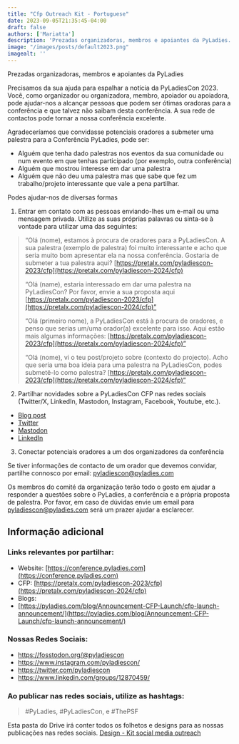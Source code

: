 ```yaml
---
title: "Cfp Outreach Kit - Portuguese"
date: 2023-09-05T21:35:45-04:00
draft: false
authors: ['Mariatta']
description: 'Prezadas organizadoras, membros e apoiantes da PyLadies. Precisamos da sua ajuda para espalhar a notícia da PyLadiesCon 2023. Você, como organizador ou organizadora, membro, apoiador ou apoiadora, pode ajudar-nos a alcançar pessoas que podem ser ótimas oradoras para a conferência e que talvez não saibam desta conferência. A sua rede de contactos pode tornar a nossa conferência excelente.'
image: "/images/posts/default2023.png"
imagealt: ''
---
```


Prezadas organizadoras, membros e apoiantes da PyLadies

Precisamos da sua ajuda para espalhar a notícia da PyLadiesCon 2023. Você, como
organizador ou organizadora, membro, apoiador ou apoiadora, pode ajudar-nos a
alcançar pessoas que podem ser ótimas oradoras para a conferência e que talvez
não saibam desta conferência. A sua rede de contactos pode tornar a nossa
conferência excelente.

Agradeceríamos que convidasse potenciais oradores a submeter uma palestra para
a Conferência PyLadies, pode ser:

- Alguém que tenha dado palestras nos eventos da sua comunidade ou num evento
  em que tenhas participado (por exemplo, outra conferência)
- Alguém que mostrou interesse em dar uma palestra
- Alguém que não deu uma palestra mas que sabe que fez um trabalho/projeto
  interessante que vale a pena partilhar.

Podes ajudar-nos de diversas formas

1. Entrar em contato com as pessoas enviando-lhes um e-mail ou uma mensagem
   privada. Utilize as suas próprias palavras ou sinta-se à vontade para
   utilizar uma das seguintes:

> “Olá (nome), estamos à procura de oradores para a PyLadiesCon. A sua palestra
> (exemplo de palestra) foi muito interessante e acho que seria muito bom
> apresentar ela na nossa conferência. Gostaria de submeter a tua palestra
> aqui?
> [https://pretalx.com/pyladiescon-2023/cfp](https://pretalx.com/pyladiescon-2024/cfp)
>
> “Olá (name), estaria interessado em dar uma palestra na PyLadiesCon? Por
> favor, envie a sua proposta aqui
> [https://pretalx.com/pyladiescon-2023/cfp](https://pretalx.com/pyladiescon-2024/cfp)”
>
> “Olá (primeiro nome), a PyLadiesCon está à procura de oradores, e penso que
> serias um/uma orador(a) excelente para isso. Aqui estão mais algumas
> informações:
> [https://pretalx.com/pyladiescon-2023/cfp](https://pretalx.com/pyladiescon-2024/cfp)”
>
> “Olá (nome), vi o teu post/projeto sobre (contexto do projecto). Acho que
> seria uma boa ideia para uma palestra na PyLadiesCon, podes submetê-lo como
> palestra?
> [https://pretalx.com/pyladiescon-2023/cfp](https://pretalx.com/pyladiescon-2024/cfp)“

2. Partilhar novidades sobre a PyLadiesCon CFP nas redes sociais (Twitter/X,
   LinkedIn, Mastodon, Instagram, Facebook, Youtube, etc.).

- [Blog post](https://pyladies.com/blog/Announcement-CFP-Launch/cfp-launch-announcement/)
- [Twitter](https://x.com/pyladiescon/status/1824179923713659336)
- [Mastodon](https://fosstodon.org/@pyladiescon/112967895199872463)
- [LinkedIn](https://www.linkedin.com/posts/pyladiescon_pyladiescon-python-pyladies-activity-7229947209079795712-egx8?utm_source=share&utm_medium=member_desktop)

3. Conectar potenciais oradores a um dos organizadores da conferência

Se tiver informações de contacto de um orador que devemos convidar, partilhe
connosco por email: [pyladiescon@pyladies.com](mailto:pyladiescon@pyladies.com)

Os membros do comité da organização terão todo o gosto em ajudar a responder a
questões sobre o PyLadies, a conferência e a própria proposta de palestra. Por
favor, em caso de dúvidas envie um email para
[pyladiescon@pyladies.com](mailto:pyladiescon@pyladies.com) será um prazer
ajudar a esclarecer.

## Informação adicional

### Links relevantes por partilhar:

* Website: [https://conference.pyladies.com](https://conference.pyladies.com)
* CFP: [https://pretalx.com/pyladiescon-2023/cfp](https://pretalx.com/pyladiescon-2024/cfp)
* Blogs:
* [https://pyladies.com/blog/Announcement-CFP-Launch/cfp-launch-announcement/](https://pyladies.com/blog/Announcement-CFP-Launch/cfp-launch-announcement/)

### Nossas Redes Sociais:

- https://fosstodon.org/@pyladiescon
- https://www.instagram.com/pyladiescon/
- https://twitter.com/pyladiescon
- https://www.linkedin.com/groups/12870459/

### Ao publicar nas redes sociais, utilize as hashtags:

> \#PyLadies, \#PyLadiesCon, e \#ThePSF

Esta pasta do Drive irá conter todos os folhetos e designs para as nossas
publicações nas redes sociais. [Design - Kit social media
outreach](https://drive.google.com/drive/folders/1z6mkV1lp4pdxej3c3btlpwBaVLIwALPU?usp=sharing)
